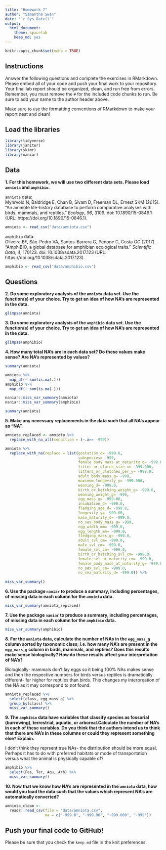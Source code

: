 ```yaml
---
title: "Homework 7"
author: "Samantha Swan"
date: "`r Sys.Date()`"
output:
  html_document: 
    theme: spacelab
    keep_md: yes
---
```


```r
knitr::opts_chunk$set(echo = TRUE)
```

## Instructions
Answer the following questions and complete the exercises in RMarkdown. Please embed all of your code and push your final work to your repository. Your final lab report should be organized, clean, and run free from errors. Remember, you must remove the `#` for the included code chunks to run. Be sure to add your name to the author header above.  

Make sure to use the formatting conventions of RMarkdown to make your report neat and clean!  

## Load the libraries
```r
library(tidyverse)
library(janitor)
library(skimr)
library(naniar)
``` 

## Data
**1. For this homework, we will use two different data sets. Please load `amniota` and `amphibio`.**  

`amniota` data:  
Myhrvold N, Baldridge E, Chan B, Sivam D, Freeman DL, Ernest SKM (2015). “An amniote life-history
database to perform comparative analyses with birds, mammals, and reptiles.” _Ecology_, *96*, 3109.
doi: 10.1890/15-0846.1 (URL: https://doi.org/10.1890/15-0846.1).
```r
amniota <- read_csv("data/amniota.csv")
```

`amphibio` data:  
Oliveira BF, São-Pedro VA, Santos-Barrera G, Penone C, Costa GC (2017). “AmphiBIO, a global database
for amphibian ecological traits.” _Scientific Data_, *4*, 170123. doi: 10.1038/sdata.2017.123 (URL:
https://doi.org/10.1038/sdata.2017.123).
```r
amphibio <- read_csv("data/amphibio.csv")
```

## Questions  
**2. Do some exploratory analysis of the `amniota` data set. Use the function(s) of your choice. Try to get an idea of how NA's are represented in the data.**  
```r
glimpse(amniota)
```

**3. Do some exploratory analysis of the `amphibio` data set. Use the function(s) of your choice. Try to get an idea of how NA's are represented in the data.**  
```r
glimpse(amphibio)
```

**4. How many total NA's are in each data set? Do these values make sense? Are NA's represented by values?**   
```r
summary(amniota)
```

```r
amniota %>% 
  map_df(~ sum(is.na(.)))
amphibio %>%
  map_df(~ sum(is.na(.)))
```

```r
naniar::miss_var_summary(amniota)
naniar::miss_var_summary(amphibio)
```

```r
summary(amniota)
```
**5. Make any necessary replacements in the data such that all NA's appear as "NA".**  
```r
amniota_replaced <- amniota %>%
  replace_with_na_all(condition = (~.x== -999))
```


```r
amniota %>% 
  replace_with_na(replace = list(gestation_d= -999.0, 
                                 subspecies= -999, 
                                 female_body_mass_at_maturity_g= -999.0, 
                                 litter_or_clutch_size_n= -999.000, 
                                 litters_or_clutches_per_y= -999.0, 
                                 adult_body_mass_g= -999, 
                                 maximum_longevity_y= -999.000,
                                 weaning_d= -999.0,
                                 birth_or_hatching_weight_g= -999.0,
                                 weaning_weight_g= -999,
                                 egg_mass_g= -999.00,
                                 incubation_d= -999.0,
                                 fledging_age_d= -999.0,
                                 longevity_y= -999.00,
                                 male_maturity_d= -999.0,
                                 no_sex_body_mass_g= -999,
                                 egg_width_mm= -999.0,
                                 egg_length_mm= -999.0,
                                 fledging_mass_g= -999.0,
                                 adult_svl_cm= -999.0,
                                 male_svl_cm= -999.0,
                                 female_svl_cm= -999.0,
                                 birth_or_hatching_svl_cm= -999.0,
                                 female_svl_at_maturity_cm= -999.0,
                                 female_body_mass_at_maturity_g= -999.0,
                                 no_sex_svl_cm= -999.0,
                                 no_sex_maturity_d= -999.0)) %>% 
                                  
miss_var_summary()
```

**6. Use the package `naniar` to produce a summary, including percentages, of missing data in each column for the `amniota` data.**  
```r
miss_var_summary(amniota_replaced)
```

**7. Use the package `naniar` to produce a summary, including percentages, of missing data in each column for the `amphibio` data.**
```r
miss_var_summary(amphibio)
```

**8. For the `amniota` data, calculate the number of NAs in the `egg_mass_g` column sorted by taxonomic class; i.e. how many NA's are present in the `egg_mass_g` column in birds, mammals, and reptiles? Does this results make sense biologically? How do these results affect your interpretation of NA's?**  

Biologically- mammals don't lay eggs so it being 100% NAs makes sense and then the respective numbers for birds versus reptiles is dramatically different- far higher for reptiles than birds. This changes my interpreation of the NA as it may correspond to not found.
```r
amniota_replaced %>%
  select(class, egg_mass_g) %>%
  group_by(class) %>%
  miss_var_summary()
```

**9. The `amphibio` data have variables that classify species as fossorial (burrowing), terrestrial, aquatic, or arboreal.Calculate the number of NA's in each of these variables. Do you think that the authors intend us to think that there are NA's in these columns or could they represent something else? Explain.**

I don't think they reprsent true NAs- the distribution should be more equal. Perhaps it has to do with preferred habitats or mode of transportation versus what the animal is physically capable of?
```r
amphibio %>%
  select(Fos, Ter, Aqu, Arb) %>%
  miss_var_summary()
```

**10. Now that we know how NA's are represented in the `amniota` data, how would you load the data such that the values which represent NA's are automatically converted?**
```r
amniota_clean <- 
  readr::read_csv(file = "data/amniota.csv", 
                  na = c("-999.0", "-999.00", "-999.000", "-999"))
```

## Push your final code to GitHub!
Please be sure that you check the `keep md` file in the knit preferences.  